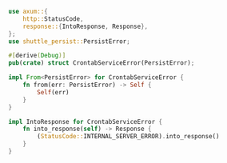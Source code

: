 ```rust src/error.rs
use axum::{
    http::StatusCode,
    response::{IntoResponse, Response},
};
use shuttle_persist::PersistError;

#[derive(Debug)]
pub(crate) struct CrontabServiceError(PersistError);

impl From<PersistError> for CrontabServiceError {
    fn from(err: PersistError) -> Self {
        Self(err)
    }
}

impl IntoResponse for CrontabServiceError {
    fn into_response(self) -> Response {
        (StatusCode::INTERNAL_SERVER_ERROR).into_response()
    }
}

```
